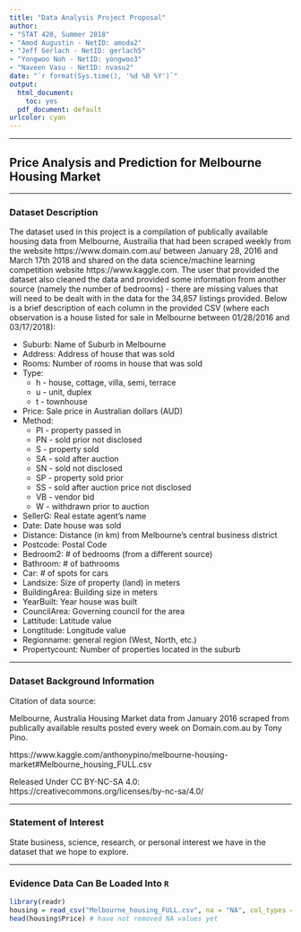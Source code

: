 ```yaml
---
title: "Data Analysis Project Proposal"
author:
- "STAT 420, Summer 2018"
- "Amod Augustin - NetID: amoda2"
- "Jeff Gerlach - NetID: gerlach5"
- "Yongwoo Noh - NetID: yongwoo3"
- "Naveen Vasu - NetID: nvasu2"
date: "`r format(Sys.time(), '%d %B %Y')`"
output:
  html_document: 
    toc: yes
  pdf_document: default
urlcolor: cyan
---
```


***

## Price Analysis and Prediction for Melbourne Housing Market

***

### Dataset Description

The dataset used in this project is a compilation of publically available housing data from Melbourne, Austrailia that had been scraped weekly from the website https://www.domain.com.au/ between January 28, 2016 and March 17th 2018 and shared on the data science/machine learning competition website https://www.kaggle.com. The user that provided the dataset also cleaned the data and provided some information from another source (namely the number of bedrooms) - there are missing values that will need to be dealt with in the data for the 34,857 listings provided. Below is a brief description of each column in the provided CSV (where each observation is a house listed for sale in Melbourne between 01/28/2016 and 03/17/2018):
 
 * Suburb: Name of Suburb in Melbourne
 * Address: Address of house that was sold
 * Rooms: Number of rooms in house that was sold
 * Type: 
    + h - house, cottage, villa, semi, terrace
    + u - unit, duplex
    + t - townhouse
 * Price: Sale price in Australian dollars (AUD)
 * Method: 
    + PI - property passed in
    + PN - sold prior not disclosed
    + S - property sold
    + SA - sold after auction
    + SN - sold not disclosed
    + SP - property sold prior
    + SS - sold after auction price not disclosed
    + VB - vendor bid
    + W - withdrawn prior to auction
 * SellerG: Real estate agent's name
 * Date: Date house was sold
 * Distance: Distance (in km) from Melbourne's central business district
 * Postcode: Postal Code
 * Bedroom2: # of bedrooms (from a different source)
 * Bathroom: # of bathrooms
 * Car: # of spots for cars
 * Landsize: Size of property (land) in meters
 * BuildingArea: Building size in meters
 * YearBuilt: Year house was built
 * CouncilArea: Governing council for the area
 * Lattitude: Latitude value
 * Longtitude: Longitude value
 * Regionname: general region (West, North, etc.)
 * Propertycount: Number of properties located in the suburb

***

### Dataset Background Information

Citation of data source:

Melbourne, Australia Housing Market data from January 2016 scraped from publically available results posted every week on Domain.com.au by Tony Pino.

https://www.kaggle.com/anthonypino/melbourne-housing-market#Melbourne_housing_FULL.csv

Released Under CC BY-NC-SA 4.0:
https://creativecommons.org/licenses/by-nc-sa/4.0/

***

### Statement of Interest

State business, science, research, or personal interest we have in the dataset that we hope to explore.

***

### Evidence Data Can Be Loaded Into `R`

```r
library(readr)
housing = read_csv("Melbourne_housing_FULL.csv", na = "NA", col_types = cols(BuildingArea = col_number(), Landsize = col_number(), Price = col_number(), Propertycount = col_number(), Date = col_date(format = "%d/%m/%Y")))
head(housing$Price) # have not removed NA values yet
```
 
 
